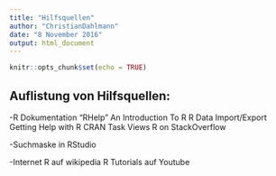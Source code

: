 ---
title: "Hilfsquellen"
author: "ChristianDahlmann"
date: "8 November 2016"
output: html_document
---

```{r setup, include=FALSE}
knitr::opts_chunk$set(echo = TRUE)
```

## Auflistung von Hilfsquellen:
-R Dokumentation
  "RHelp"
    An Introduction To R
    R Data Import/Export
    Getting Help with R
    CRAN Task Views
    R on StackOverflow
  
-Suchmaske in RStudio

-Internet
  R auf wikipedia
  R Tutorials auf Youtube